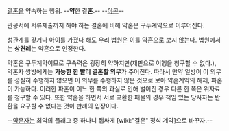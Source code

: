 [[결혼]]을 약속하는 행위. --'''약'''한 결'''혼'''.-- --[[야콘]]--

관공서에 서류제출까지 해야 하는 결혼에 비해 약혼은 구두계약으로 이루어진다. 

성관계를 갖거나 아이를 가졌다 해도 우리 법원은 이를 약혼으로 보지 않는다. 법원에서는 '''상견례'''는 약혼으로 인정한다. 

약혼은 구두계약이므로 구속력은 굉장히 약하지만(재판으로 이행을 청구할 수 없다.), 약혼자 쌍방에게는 '''가능한 한 빨리 결혼할 의무'''가 주어진다. 따라서 만약 일방이 이 의무를 성실히 수행하지 않으면 이 의무를 수행하지 않은 것으로 보아 약혼계약의 해제, 파혼이 가능하다. 이러한 파혼이 어느 한 쪽의 과실로 인해 벌어진 경우 다른 한 쪽은 위자료를 청구할 수 있다. 또한 약혼을 하면서 서로 교환한 패물의 경우 책임 있는 당사자는 반환을 요구할 수 없다는 것이 판례의 입장이다.

--[[약혼자]]는 최악의 플래그 중 하나니 잽싸게 [wiki:"결혼" 정식 계약]으로 바꾸자.--
